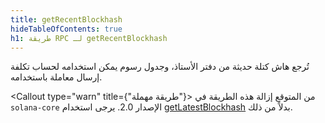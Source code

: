 ```yaml
---
title: getRecentBlockhash
hideTableOfContents: true
h1: طريقة RPC لـ getRecentBlockhash
---
```


تُرجع هاش كتلة حديثة من دفتر الأستاذ، وجدول رسوم يمكن استخدامه لحساب تكلفة إرسال
معاملة باستخدامه.

<Callout type="warn" title={"طريقة مهملة"}>
  من المتوقع إزالة هذه الطريقة في `solana-core` الإصدار 2.0. يرجى استخدام
  [getLatestBlockhash](/docs/rpc/http/getlatestblockhash) بدلاً من ذلك.
</Callout>
